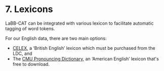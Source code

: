 # 7. Lexicons

LaBB-CAT can be integrated with various lexicon to facilitate automatic
tagging of word tokens.

For our English data, there are two main options:

-   [CELEX](7a-lexicon-celex.qmd), a 'British English' lexicon which must be purchased from the
    LDC, and
-   The [CMU Pronouncing Dictionary](7b-lexicon-cmudict), an 'American English' lexicon
    that\'s free to download.
